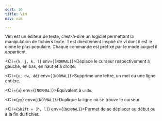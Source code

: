 ```yaml
---
sort: 16
title: Vim
nav: vim

---
```


Vim est un éditeur de texte, c’est-à-dire un logiciel permettant la manipulation de fichiers texte. Il est directement inspiré de vi dont il est le clone le plus populaire. Chaque commande est préfixé par le mode auquel il appartient.

<C i={`h, j, k, l`} env={`[NORMAL]`}>Déplace le curseur respectivement à gauche, en bas, en haut et à droite.</C>

<C i={`x, dw, dd`} env={`[NORMAL]`}>Supprime une lettre, un mot ou une ligne entière.</C>

<C i={`u`} env={`[NORMAL]`}>Équivalent à `undo`.</C>

<C i={`yy`} env={`[NORMAL]`}>Duplique la ligne où se trouve le curseur.</C>

<C i={`Shift + [h, l]`} env={`[NORMAL]`}>Permet de se déplacer au début ou à la fin du fichier.</C>


